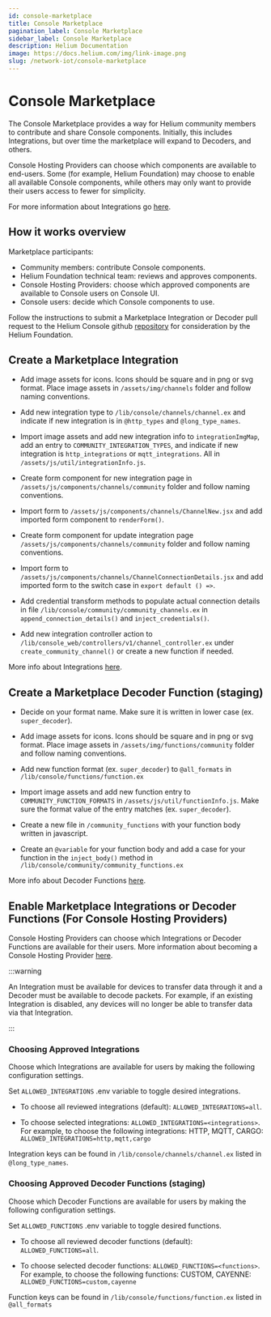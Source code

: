 ```yaml
---
id: console-marketplace
title: Console Marketplace
pagination_label: Console Marketplace
sidebar_label: Console Marketplace
description: Helium Documentation
image: https://docs.helium.com/img/link-image.png
slug: /network-iot/console-marketplace
---
```


# Console Marketplace

The Console Marketplace provides a way for Helium community members to contribute and share Console
components. Initially, this includes Integrations, but over time the marketplace will expand to
Decoders, and others.

Console Hosting Providers can choose which components are available to end-users. Some (for example,
Helium Foundation) may choose to enable all available Console components, while others may only want
to provide their users access to fewer for simplicity.

For more information about Integrations go [here](/network-iot/console/integrations).

## How it works overview

Marketplace participants:

- Community members: contribute Console components.
- Helium Foundation technical team: reviews and approves components.
- Console Hosting Providers: choose which approved components are available to Console users on
  Console UI.
- Console users: decide which Console components to use.

Follow the instructions to submit a Marketplace Integration or Decoder pull request to the Helium
Console github [repository](https://github.com/helium/console) for consideration by the Helium
Foundation.

## Create a Marketplace Integration

- Add image assets for icons. Icons should be square and in png or svg format. Place image assets in
  `/assets/img/channels` folder and follow naming conventions.

- Add new integration type to `/lib/console/channels/channel.ex` and indicate if new integration is
  in `@http_types` and `@long_type_names`.

- Import image assets and add new integration info to `integrationImgMap`, add an entry to
  `COMMUNITY_INTEGRATION_TYPES`, and indicate if new integration is `http_integrations` or
  `mqtt_integrations`. All in `/assets/js/util/integrationInfo.js`.

- Create form component for new integration page in `/assets/js/components/channels/community`
  folder and follow naming conventions.

- Import form to `/assets/js/components/channels/ChannelNew.jsx` and add imported form component to
  `renderForm()`.

- Create form component for update integration page `/assets/js/components/channels/community`
  folder and follow naming conventions.

- Import form to `/assets/js/components/channels/ChannelConnectionDetails.jsx` and add imported form
  to the switch case in `export default () =>`.

- Add credential transform methods to populate actual connection details in file
  `/lib/console/community/community_channels.ex` in `append_connection_details()` and
  `inject_credentials()`.

- Add new integration controller action to `/lib/console_web/controllers/v1/channel_controller.ex`
  under `create_community_channel()` or create a new function if needed.

More info about Integrations [here](/network-iot/console/integrations).

## Create a Marketplace Decoder Function (staging)

- Decide on your format name. Make sure it is written in lower case (ex. `super_decoder`).

- Add image assets for icons. Icons should be square and in png or svg format. Place image assets in
  `/assets/img/functions/community` folder and follow naming conventions.

- Add new function format (ex. `super_decoder`) to `@all_formats` in
  `/lib/console/functions/function.ex`

- Import image assets and add new function entry to `COMMUNITY_FUNCTION_FORMATS` in
  `/assets/js/util/functionInfo.js`. Make sure the format value of the entry matches (ex.
  `super_decoder`).

- Create a new file in `/community_functions` with your function body written in javascript.

- Create an `@variable` for your function body and add a case for your function in the
  `inject_body()` method in `/lib/console/community/community_functions.ex`

More info about Decoder Functions [here](/network-iot/console/functions).

## Enable Marketplace Integrations or Decoder Functions (For Console Hosting Providers)

Console Hosting Providers can choose which Integrations or Decoder Functions are available for their
users. More information about becoming a Console Hosting Provider
[here](/network-iot/run-a-network-server).

:::warning

An Integration must be available for devices to transfer data through it and a Decoder must be
available to decode packets. For example, if an existing Integration is disabled, any devices will
no longer be able to transfer data via that Integration.

:::

### Choosing Approved Integrations

Choose which Integrations are available for users by making the following configuration settings.

Set `ALLOWED_INTEGRATIONS` .env variable to toggle desired integrations.

- To choose all reviewed integrations (default): `ALLOWED_INTEGRATIONS=all`.

- To choose selected integrations: `ALLOWED_INTEGRATIONS=<integrations>`. For example, to choose the
  following integrations: HTTP, MQTT, CARGO: `ALLOWED_INTEGRATIONS=http,mqtt,cargo`

Integration keys can be found in `/lib/console/channels/channel.ex` listed in `@long_type_names`.

### Choosing Approved Decoder Functions (staging)

Choose which Decoder Functions are available for users by making the following configuration
settings.

Set `ALLOWED_FUNCTIONS` .env variable to toggle desired functions.

- To choose all reviewed decoder functions (default): `ALLOWED_FUNCTIONS=all`.

- To choose selected decoder functions: `ALLOWED_FUNCTIONS=<functions>`. For example, to choose the
  following functions: CUSTOM, CAYENNE: `ALLOWED_FUNCTIONS=custom,cayenne`

Function keys can be found in `/lib/console/functions/function.ex` listed in `@all_formats`
